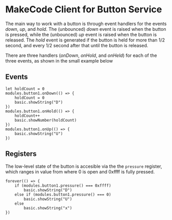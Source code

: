 # MakeCode Client for Button Service

The main way to work with a button is through event handlers for the events
*down*, *up*, and *hold*. The (unbounced) *down* event is raised when the
button is pressed, while the (unbounced) *up* event is raised when the button is released.
The *hold* event is generated if the button is held for more than 1/2 second,
and every 1/2 second after that until the button is released.

There are three handlers (*onDown*, *onHold*, and *onHeld*) for each of
the three events, as shown in the small example below

## Events

```blocks
let holdCount = 0
modules.button1.onDown(() => {
    holdCount = 0
    basic.showString("D")
})
modules.button1.onHold(() => {
    holdCount++
    basic.showNumber(holdCount)
})
modules.button1.onUp(() => {
    basic.showString("U")
})
```

## Registers

The low-level state of the button is accesible via the the `pressure` register,
which ranges in value from where 0 is open and 0xffff is fully pressed.

```blocks
forever(() => {
    if (modules.button1.pressure() === 0xffff) 
        basic.showString("D")
    else if (modules.button1.pressure() === 0)
        basic.showString("U")
    else
        basic.showString("x")
})
```

